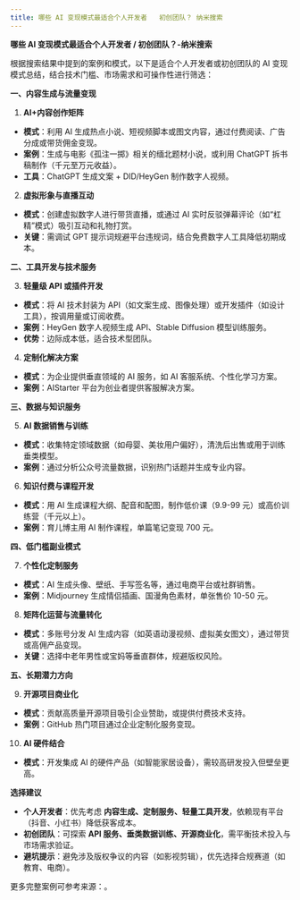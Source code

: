 ```yaml
---
title: 哪些 AI 变现模式最适合个人开发者   初创团队？ 纳米搜索
---
```



**哪些 AI 变现模式最适合个人开发者 / 初创团队？-纳米搜索**


根据搜索结果中提到的案例和模式，以下是适合个人开发者或初创团队的 AI 变现模式总结，结合技术门槛、市场需求和可操作性进行筛选：

**一、内容生成与流量变现**

1. **AI+内容创作矩阵**
- **模式**：利用 AI 生成热点小说、短视频脚本或图文内容，通过付费阅读、广告分成或带货佣金变现。
- **案例**：生成与电影《孤注一掷》相关的缅北题材小说，或利用 ChatGPT 拆书稿制作（千元至万元收益）。
- **工具**：ChatGPT 生成文案 + DID/HeyGen 制作数字人视频。
2. **虚拟形象与直播互动**
- **模式**：创建虚拟数字人进行带货直播，或通过 AI 实时反驳弹幕评论（如“杠精”模式）吸引互动和礼物打赏。
- **关键**：需调试 GPT 提示词规避平台违规词，结合免费数字人工具降低初期成本。

**二、工具开发与技术服务**

3. **轻量级 API 或插件开发**
- **模式**：将 AI 技术封装为 API（如文案生成、图像处理）或开发插件（如设计工具），按调用量或订阅收费。
- **案例**：HeyGen 数字人视频生成 API、Stable Diffusion 模型训练服务。
- **优势**：边际成本低，适合技术型团队。
4. **定制化解决方案**
- **模式**：为企业提供垂直领域的 AI 服务，如 AI 客服系统、个性化学习方案。
- **案例**：AIStarter 平台为创业者提供客服解决方案。

**三、数据与知识服务**

5. **AI 数据销售与训练**
- **模式**：收集特定领域数据（如母婴、美妆用户偏好），清洗后出售或用于训练垂类模型。
- **案例**：通过分析公众号流量数据，识别热门话题并生成专业内容。
6. **知识付费与课程开发**
- **模式**：用 AI 生成课程大纲、配音和配图，制作低价课（9.9-99 元）或高价训练营（千元以上）。
- **案例**：育儿博主用 AI 制作课程，单篇笔记变现 700 元。

**四、低门槛副业模式**

7. **个性化定制服务**
- **模式**：AI 生成头像、壁纸、手写签名等，通过电商平台或社群销售。
- **案例**：Midjourney 生成情侣插画、国漫角色素材，单张售价 10-50 元。
8. **矩阵化运营与流量转化**
- **模式**：多账号分发 AI 生成内容（如英语动漫视频、虚拟美女图文），通过带货或高佣产品变现。
- **关键**：选择中老年男性或宝妈等垂直群体，规避版权风险。

**五、长期潜力方向**

9. **开源项目商业化**
- **模式**：贡献高质量开源项目吸引企业赞助，或提供付费技术支持。
- **案例**：GitHub 热门项目通过企业定制化服务变现。
10. **AI 硬件结合**
- **模式**：开发集成 AI 的硬件产品（如智能家居设备），需较高研发投入但壁垒更高。

**选择建议**

- **个人开发者**：优先考虑 **内容生成、定制服务、轻量工具开发**，依赖现有平台（抖音、小红书）降低获客成本。
- **初创团队**：可探索 **API 服务、垂类数据训练、开源商业化**，需平衡技术投入与市场需求验证。
- **避坑提示**：避免涉及版权争议的内容（如影视剪辑），优先选择合规赛道（如教育、电商）。

更多完整案例可参考来源：。

